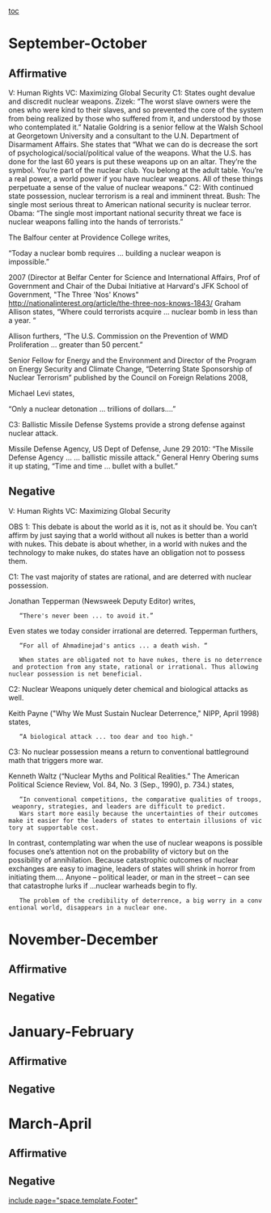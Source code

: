 [[toc]]
=September-October= 
==Affirmative== 
V: Human Rights
VC: Maximizing Global Security
C1: States ought devalue and discredit nuclear weapons.
Zizek: “The worst slave owners were the ones who were kind to their slaves, and so prevented the core of the system from being realized by those who suffered from it, and understood by those who contemplated it.” 
Natalie Goldring is a senior fellow at the Walsh School at Georgetown University and a consultant to the U.N. Department of Disarmament Affairs. She states that “What we can do is decrease the sort of psychological/social/political value of the weapons. What the U.S. has done for the last 60 years is put these weapons up on an altar. They’re the symbol. You’re part of the nuclear club. You belong at the adult table. You’re a real power, a world power if you have nuclear weapons. All of these things perpetuate a sense of the value of nuclear weapons.”
C2: With continued state possession, nuclear terrorism is a real and imminent threat.
Bush: The single most serious threat to American national security is nuclear terror.
Obama: “The single most important national security threat we face is nuclear weapons falling into the hands of terrorists.” 

The Balfour center at Providence College writes,

“Today a nuclear bomb requires ... building a nuclear weapon is impossible.”

2007 (Director at Belfar Center for Science and International Affairs, Prof of Government and Chair of the Dubai Initiative at Harvard's JFK School of Government, "The Three 'Nos' Knows" http://nationalinterest.org/article/the-three-nos-knows-1843/ 
Graham Allison states,
“Where could terrorists acquire ... nuclear bomb in less than a year. “

Allison furthers,
“The U.S. Commission on the Prevention of WMD Proliferation ... greater than 50 percent.”

Senior Fellow for Energy and the Environment and Director of the Program on Energy Security and Climate Change, “Deterring State Sponsorship of Nuclear Terrorism” published by the Council on Foreign Relations 2008,

Michael Levi states,

“Only a nuclear detonation ... trillions of dollars….”

C3: Ballistic Missile Defense Systems provide a strong defense against nuclear attack. 

Missile Defense Agency, US Dept of Defense, June 29 2010: “The Missile Defense Agency … … ballistic missile attack.”
General Henry Obering sums it up stating,
“Time and time ... bullet with a bullet.”


==Negative== 

V: Human Rights
VC: Maximizing Global Security

OBS 1: This debate is about the world as it is, not as it should be. You can’t affirm by just saying that a world without all nukes is better than a world with nukes. This debate is about whether, in a world with nukes and the technology to make nukes, do states have an obligation not to possess them. 

C1: The vast majority of states are rational, and are deterred with nuclear possession.

Jonathan Tepperman (Newsweek Deputy Editor) writes, 
	“There's never been ... to avoid it.”

Even states we today consider irrational are deterred.
Tepperman furthers,
	“For all of Ahmadinejad's antics ... a death wish. “

	When states are obligated not to have nukes, there is no deterrence and protection from any state, rational or irrational. Thus allowing nuclear possession is net beneficial.

C2: Nuclear Weapons uniquely deter chemical and biological attacks as well.

Keith Payne ("Why We Must Sustain Nuclear Deterrence," NIPP, April 1998) states,

	“A biological attack ... too dear and too high." 

C3: No nuclear possession means a return to conventional battleground math that triggers more war.

Kenneth Waltz (“Nuclear Myths and Political Realities.” The American Political Science Review, Vol. 84, No. 3 (Sep., 1990), p. 734.)  states, 

	“In conventional competitions, the comparative qualities of troops, weaponry, strategies, and leaders are difficult to predict. 
	Wars start more easily because the uncertainties of their outcomes make it easier for the leaders of states to entertain illusions of victory at supportable cost. 
In contrast, contemplating war when the use of nuclear weapons is possible focuses oneʼs attention not on the probability of victory but on the possibility of annihilation. Because catastrophic outcomes of nuclear exchanges are easy to imagine, leaders of states will shrink in horror from initiating them…. Anyone – political leader, or man in the street – can see that catastrophe lurks if …nuclear warheads begin to fly. 
	The problem of the credibility of deterrence, a big worry in a conventional world, disappears in a nuclear one.  
 
=November-December= 
==Affirmative== 
==Negative== 

=January-February= 
==Affirmative== 
==Negative== 

=March-April= 
==Affirmative== 
==Negative== 

[[include page="space.template.Footer"]]